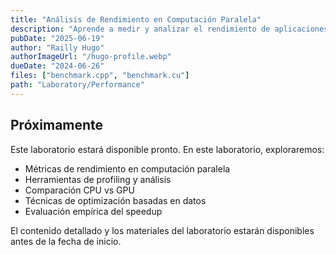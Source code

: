 ```yaml
---
title: "Análisis de Rendimiento en Computación Paralela"
description: "Aprende a medir y analizar el rendimiento de aplicaciones paralelas. Compara implementaciones en CPU y GPU, y optimiza el rendimiento basado en métricas."
pubDate: "2025-06-19"
author: "Railly Hugo"
authorImageUrl: "/hugo-profile.webp"
dueDate: "2024-06-26"
files: ["benchmark.cpp", "benchmark.cu"]
path: "Laboratory/Performance"
---
```



## Próximamente

Este laboratorio estará disponible pronto. En este laboratorio, exploraremos:

- Métricas de rendimiento en computación paralela
- Herramientas de profiling y análisis
- Comparación CPU vs GPU
- Técnicas de optimización basadas en datos
- Evaluación empírica del speedup

<Alert type="info">
  El contenido detallado y los materiales del laboratorio estarán disponibles antes de la fecha de inicio.
</Alert> 